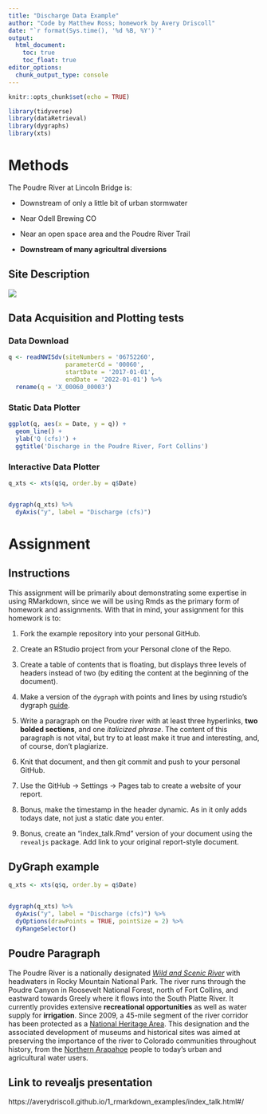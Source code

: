 ```yaml
---
title: "Discharge Data Example"
author: "Code by Matthew Ross; homework by Avery Driscoll"
date: "`r format(Sys.time(), '%d %B, %Y')`"
output: 
  html_document:
    toc: true
    toc_float: true
editor_options: 
  chunk_output_type: console
---
```


```r
knitr::opts_chunk$set(echo = TRUE)

library(tidyverse)
library(dataRetrieval)
library(dygraphs)
library(xts)
```


# Methods

The Poudre River at Lincoln Bridge is:

  - Downstream of only a little bit of urban stormwater

  - Near Odell Brewing CO
  
  - Near an open space area and the Poudre River Trail
  
  - **Downstream of many agricultral diversions**


## Site Description

![](https://waterdata.usgs.gov/nwisweb/local/state/co/text/pics/06752260big.jpg)


## Data Acquisition and Plotting tests

### Data Download


```r

q <- readNWISdv(siteNumbers = '06752260',
                parameterCd = '00060',
                startDate = '2017-01-01',
                endDate = '2022-01-01') %>%
  rename(q = 'X_00060_00003')


```


### Static Data Plotter


```r

ggplot(q, aes(x = Date, y = q)) + 
  geom_line() + 
  ylab('Q (cfs)') + 
  ggtitle('Discharge in the Poudre River, Fort Collins')

```


### Interactive Data Plotter


```r

q_xts <- xts(q$q, order.by = q$Date)


dygraph(q_xts) %>%
  dyAxis("y", label = "Discharge (cfs)") 
```



# Assignment 
## Instructions
This assignment will be primarily about demonstrating some expertise in using
RMarkdown, since we will be using Rmds as the primary form of homework and 
assignments. With that in mind, your assignment for this homework is to:

1) Fork the example repository into your personal GitHub.

2) Create an RStudio project from your Personal clone of the Repo. 

3) Create a table of contents that is floating, but displays three levels of
headers instead of two (by editing the content at the beginning of the document).  

4) Make a version of the `dygraph` with points and lines by using rstudio's
dygraph [guide](https://rstudio.github.io/dygraphs/). 

5) Write a paragraph on the Poudre river with at least three hyperlinks,
**two bolded sections**, and one *italicized phrase*. The content of this paragraph
is not vital, but try to at least make it true and interesting, and, of course,
don't plagiarize. 

6) Knit that document, and then git commit and push to your personal GitHub.

7) Use the GitHub -> Settings -> Pages tab to create a website of your report.

8) Bonus, make the timestamp in the header dynamic. As in it only adds
todays date, not just a static date you enter. 

9) Bonus, create an "index_talk.Rmd" version of your document using the
`revealjs` package. Add link to your original report-style document. 



## DyGraph example 

```r

q_xts <- xts(q$q, order.by = q$Date)


dygraph(q_xts) %>%
  dyAxis("y", label = "Discharge (cfs)") %>% 
  dyOptions(drawPoints = TRUE, pointSize = 2) %>%
  dyRangeSelector()

```


## Poudre Paragraph
The Poudre River is a nationally designated [*Wild and Scenic River*](https://www.fs.usda.gov/recarea/arp/recarea/?recid=81605) with headwaters in Rocky Mountain National Park. The river runs through the Poudre Canyon in Roosevelt National Forest, north of Fort Collins, and eastward towards Greely where it flows into the South Platte River. It currently provides extensive **recreational opportunities** as well as water supply for **irrigation**. Since 2009, a 45-mile segment of the river corridor has been protected as a [National Heritage Area](https://www.nps.gov/places/cache-la-poudre-river-national-heritage-area.htm). This designation and the associated development of museums and historical sites was aimed at preserving the importance of the river to Colorado communities throughout history, from the [Northern Arapahoe](https://www.poudreheritage.org/water-legacy/) people to today's urban and agricultural water users. 

## Link to revealjs presentation
https://averydriscoll.github.io/1_rmarkdown_examples/index_talk.html#/


